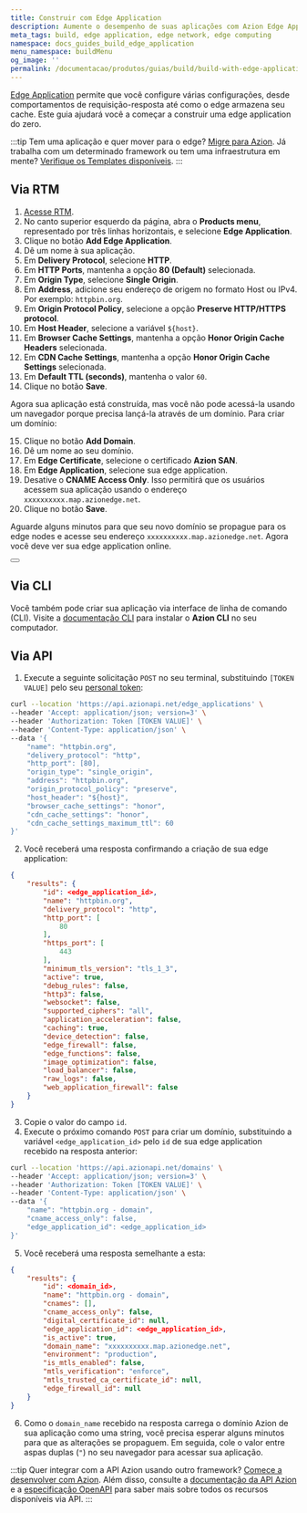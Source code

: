 ```yaml
---
title: Construir com Edge Application
description: Aumente o desempenho de suas aplicações com Azion Edge Application.
meta_tags: build, edge application, edge network, edge computing
namespace: docs_guides_build_edge_application
menu_namespace: buildMenu
og_image: ''
permalink: /documentacao/produtos/guias/build/build-with-edge-application/
---
```


[Edge Application](/pt-br/documentacao/produtos/edge-application/) permite que você configure várias configurações, desde comportamentos de requisição-resposta até como o edge armazena seu cache. Este guia ajudará você a começar a construir uma edge application do zero.

:::tip
Tem uma aplicação e quer mover para o edge? [Migre para Azion](/pt-br/documentacao/produtos/guides/migrar-ns-para-a-azion/). Já trabalha com um determinado framework ou tem uma infraestrutura em mente? [Verifique os Templates disponíveis](/pt-br/documentacao/produtos/link_templates).
:::

## Via RTM

1. [Acesse RTM](https://manager.azion.com).
2. No canto superior esquerdo da página, abra o **Products menu**, representado por três linhas horizontais, e selecione **Edge Application**.
3. Clique no botão **Add Edge Application**.
4. Dê um nome à sua aplicação.
5. Em **Delivery Protocol**, selecione **HTTP**.
6. Em **HTTP Ports**, mantenha a opção **80 (Default)** selecionada.
7. Em **Origin Type**, selecione **Single Origin**.
8. Em **Address**, adicione seu endereço de origem no formato Host ou IPv4. Por exemplo: `httpbin.org`.
9. Em **Origin Protocol Policy**, selecione a opção **Preserve HTTP/HTTPS protocol**.
10. Em **Host Header**, selecione a variável `${host}`.
11. Em **Browser Cache Settings**, mantenha a opção **Honor Origin Cache Headers** selecionada.
12. Em **CDN Cache Settings**, mantenha a opção **Honor Origin Cache Settings** selecionada.
13. Em **Default TTL (seconds)**, mantenha o valor `60`.
14. Clique no botão **Save**.

Agora sua aplicação está construída, mas você não pode acessá-la usando um navegador porque precisa lançá-la através de um domínio. Para criar um domínio:

15. Clique no botão **Add Domain**.
16. Dê um nome ao seu domínio.
17. Em **Edge Certificate**, selecione o certificado **Azion SAN**.
18. Em **Edge Application**, selecione sua edge application.
19. Desative o **CNAME Access Only**. Isso permitirá que os usuários acessem sua aplicação usando o endereço `xxxxxxxxxx.map.azionedge.net`.
20. Clique no botão **Save**.

Aguarde alguns minutos para que seu novo domínio se propague para os edge nodes e acesse seu endereço `xxxxxxxxxx.map.azionedge.net`. Agora você deve ver sua edge application online.

<Button href="/pt-br/documentacao/produtos/guias/configurar-dominio/" variant="secondary" text="Configurar domínio"></Button>

## Via CLI

Você também pode criar sua aplicação via interface de linha de comando (CLI). Visite a [documentação CLI](/pt-br/documentacao/produtos/build/develop-with-azion/cli/) para instalar o **Azion CLI** no seu computador.

## Via API

1. Execute a seguinte solicitação `POST` no seu terminal, substituindo `[TOKEN VALUE]` pelo seu [personal token](/pt-br/documentacao/produtos/guides/personal-tokens/):

```bash
curl --location 'https://api.azionapi.net/edge_applications' \
--header 'Accept: application/json; version=3' \
--header 'Authorization: Token [TOKEN VALUE]' \
--header 'Content-Type: application/json' \
--data '{
    "name": "httpbin.org",
    "delivery_protocol": "http",
    "http_port": [80],
    "origin_type": "single_origin",
    "address": "httpbin.org",
    "origin_protocol_policy": "preserve",
    "host_header": "${host}",
    "browser_cache_settings": "honor",
    "cdn_cache_settings": "honor",
    "cdn_cache_settings_maximum_ttl": 60
}'
```

2. Você receberá uma resposta confirmando a criação de sua edge application:

```json
{
    "results": {
        "id": <edge_application_id>,
        "name": "httpbin.org",
        "delivery_protocol": "http",
        "http_port": [
            80
        ],
        "https_port": [
            443
        ],
        "minimum_tls_version": "tls_1_3",
        "active": true,
        "debug_rules": false,
        "http3": false,
        "websocket": false,
        "supported_ciphers": "all",
        "application_acceleration": false,
        "caching": true,
        "device_detection": false,
        "edge_firewall": false,
        "edge_functions": false,
        "image_optimization": false,
        "load_balancer": false,
        "raw_logs": false,
        "web_application_firewall": false
    }
}
```

3. Copie o valor do campo `id`.
4. Execute o próximo comando `POST` para criar um domínio, substituindo a variável `<edge_application_id>` pelo `id` de sua edge application recebido na resposta anterior:

```bash
curl --location 'https://api.azionapi.net/domains' \
--header 'Accept: application/json; version=3' \
--header 'Authorization: Token [TOKEN VALUE]' \
--header 'Content-Type: application/json' \
--data '{
    "name": "httpbin.org - domain",
    "cname_access_only": false,
    "edge_application_id": <edge_application_id>
}'
```

5. Você receberá uma resposta semelhante a esta:

```json
{
    "results": {
        "id": <domain_id>,
        "name": "httpbin.org - domain",
        "cnames": [],
        "cname_access_only": false,
        "digital_certificate_id": null,
        "edge_application_id": <edge_application_id>,
        "is_active": true,
        "domain_name": "xxxxxxxxxx.map.azionedge.net",
        "environment": "production",
        "is_mtls_enabled": false,
        "mtls_verification": "enforce",
        "mtls_trusted_ca_certificate_id": null,
        "edge_firewall_id": null
    }
}
```

6. Como o `domain_name` recebido na resposta carrega o domínio Azion de sua aplicação como uma string, você precisa esperar alguns minutos para que as alterações se propaguem. Em seguida, cole o valor entre aspas duplas (`"`) no seu navegador para acessar sua aplicação.

:::tip
Quer integrar com a API Azion usando outro framework? [Comece a desenvolver com Azion](link_develop). Além disso, consulte a [documentação da API Azion](https://api.azion.com/) e a [especificação OpenAPI](https://github.com/aziontech/azionapi-openapi/) para saber mais sobre todos os recursos disponíveis via API.
:::
